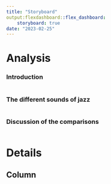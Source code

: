 ```yaml
---
title: "Storyboard"
output:flexdashboard::flex_dashboard:
    storyboard: true
date: "2023-02-25"
---
```

Analysis {.storyboard}
=========================================

### Introduction

```r
```

### The different sounds of jazz

```r
```

### Discussion of the comparisons 

```r
```
Details
=========================================

Column
-----------------------------------------
